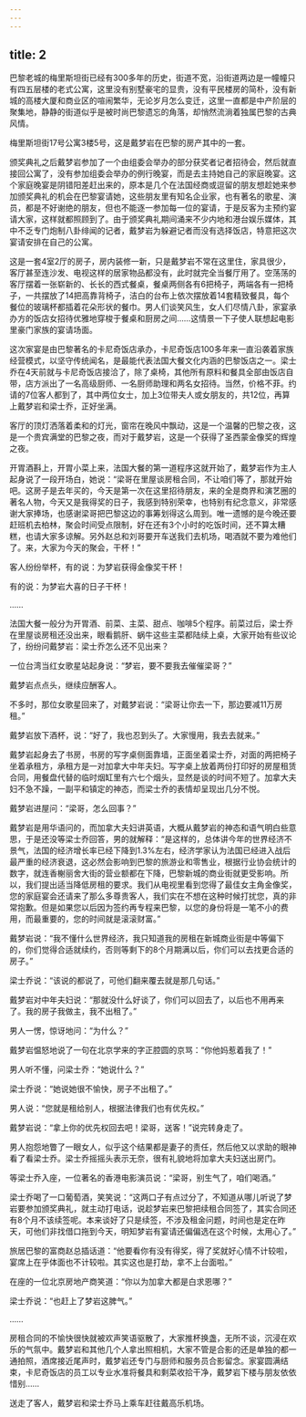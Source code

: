 ```yaml
---
---
---
```

title: 2
---



巴黎老城的梅里斯坦街已经有300多年的历史，街道不宽，沿街道两边是一幢幢只有四五层楼的老式公寓，这里没有别墅豪宅的显贵，没有平民楼房的简朴，没有新城的高楼大厦和商业区的喧闹繁华，无论岁月怎么变迁，这里一直都是中产阶层的聚集地，静静的街道似乎是被时尚巴黎遗忘的角落，却悄然流淌着独属巴黎的古典风情。

梅里斯坦街17号公寓3楼5号，这是戴梦岩在巴黎的房产其中的一套。

颁奖典礼之后戴梦岩参加了一个由组委会举办的部分获奖者记者招待会，然后就直接回公寓了，没有参加组委会举办的例行晚宴，而是去主持她自己的家庭晚宴。这个家庭晚宴是阴错阳差赶出来的，原本是几个在法国经商或逗留的朋友想趁她来参加颁奖典礼的机会在巴黎宴请她，这些朋友里有知名企业家，也有著名的歌星、演员，都是不好谢绝的朋友，但也不能逐一参加每一位的宴请，于是反客为主预约宴请大家，这样就都照顾到了。由于颁奖典礼期间涌来不少内地和港台娱乐媒体，其中不乏专门炮制八卦绯闻的记者，戴梦岩为躲避记者而没有选择饭店，特意把这次宴请安排在自己的公寓。

这是一套4室2厅的房子，房内装修一新，只是戴梦岩不常在这里住，家具很少，客厅甚至连沙发、电视这样的居家物品都没有，此时就完全当餐厅用了。空荡荡的客厅摆着一张崭新的、长长的西式餐桌，餐桌两侧各有6把椅子，两端各有一把椅子，一共摆放了14把高靠背椅子，洁白的台布上依次摆放着14套精致餐具，每个餐位的玻璃杯都插着花朵形状的餐巾。男人们谈笑风生，女人们尽情八卦，家宴承办方的饭店女招待优雅地穿梭于餐桌和厨房之间……这情景一下子使人联想起电影里豪门家族的宴请场面。

这次家宴是由巴黎著名的卡尼奇饭店承办，卡尼奇饭店100多年来一直沿袭着家族经营模式，以坚守传统闻名，是最能代表法国大餐文化内涵的巴黎饭店之一。梁士乔在4天前就与卡尼奇饭店接洽了，除了桌椅，其他所有原料和餐具全部由饭店自带，店方派出了一名高级厨师、一名厨师助理和两名女招待。当然，价格不菲。约请的7位客人都到了，其中两位女士，加上3位带夫人或女朋友的，共12位，再算上戴梦岩和梁士乔，正好坐满。

客厅的顶灯洒落着柔和的灯光，窗帘在晚风中飘动，这是一个温馨的巴黎之夜，这是一个贵宾满堂的巴黎之夜，而对于戴梦岩，这是一个获得了圣西蒙金像奖的辉煌之夜。

开胃酒斟上，开胃小菜上来，法国大餐的第一道程序这就开始了，戴梦岩作为主人起身说了一段开场白，她说：“梁哥在里屋谈房租合同，不让咱们等了，那就开始吧。这房子是去年买的，今天是第一次在这里招待朋友，来的全是商界和演艺圈的著名人物，今天又是我得奖的日子，我感到特别荣幸，也特别有纪念意义，非常感谢大家捧场，也感谢梁哥把巴黎这边的事筹划得这么周到。唯一遗憾的是今晚还要赶班机去柏林，聚会时间受点限制，好在还有3个小时的吃饭时间，还不算太糟糕，也请大家多谅解。另外赵总和刘哥要开车送我们去机场，喝酒就不要为难他们了。来，大家为今天的聚会，干杯！”

客人纷纷举杯，有的说：为梦岩获得金像奖干杯！

有的说：为梦岩大喜的日子干杯！

……

法国大餐一般分为开胃酒、前菜、主菜、甜点、咖啡5个程序。前菜过后，梁士乔在里屋谈房租还没出来，眼看鹅肝、蜗牛这些主菜都陆续上桌，大家开始有些议论了，纷纷问戴梦岩：梁士乔怎么还不见出来？

一位台湾当红女歌星站起身说：“梦岩，要不要我去催催梁哥？”

戴梦岩点点头，继续应酬客人。

不多时，那位女歌星回来了，对戴梦岩说：“梁哥让你去一下，那边要减11万房租。”

戴梦岩放下酒杯，说：“好了，我也忍到头了。大家慢用，我去去就来。”

戴梦岩起身去了书房，书房的写字桌侧面靠墙，正面坐着梁士乔，对面的两把椅子坐着承租方，承租方是一对加拿大中年夫妇。写字桌上放着两份打印好的房屋租赁合同，用餐盘代替的临时烟缸里有六七个烟头，显然是谈的时间不短了。加拿大夫妇不急不躁，一副平和镇定的神态，而梁士乔的表情却呈现出几分不悦。

戴梦岩进屋问：“梁哥，怎么回事？”

戴梦岩是用华语问的，而加拿大夫妇讲英语，大概从戴梦岩的神态和语气明白些意思，于是还没等梁士乔回答，男的就解释：“是这样的，总体讲今年的世界经济不景气，法国的经济增长率已经下降到1.3%左右，经济学家认为法国已经进入战后最严重的经济衰退，这必然会影响到巴黎的旅游业和零售业，根据行业协会统计的数字，就连香榭丽舍大街的营业额都在下降，巴黎新城的商业街就更受影响。所以，我们提出适当降低房租的要求。我们从电视里看到您得了最佳女主角金像奖，您的家庭宴会还请来了那么多尊贵客人，我们实在不想在这种时候打扰您，真的非常抱歉。但是如果您以后因为签约再专程来巴黎，以您的身份将是一笔不小的费用，而最重要的，您的时间就是滚滚财富。”

戴梦岩说：“我不懂什么世界经济，我只知道我的房租在新城商业街是中等偏下的，你们觉得合适就续约，否则等剩下的8个月期满以后，你们可以去找更合适的房子。”

梁士乔说：“该说的都说了，可他们翻来覆去就是那几句话。”

戴梦岩对中年夫妇说：“那就没什么好谈了，你们可以回去了，以后也不用再来了。我的房子我做主，我不出租了。”

男人一愣，惊讶地问：“为什么？”

戴梦岩愠怒地说了一句在北京学来的字正腔圆的京骂：“你他妈惹着我了！”

男人听不懂，问梁士乔：“她说什么？”

梁士乔说：“她说她很不愉快，房子不出租了。”

男人说：“您就是租给别人，根据法律我们也有优先权。”

戴梦岩说：“拿上你的优先权回去吧！梁哥，送客！”说完转身走了。

男人抱怨地瞥了一眼女人，似乎这个结果都是妻子的责任，然后他又以求助的眼神看了看梁士乔。梁士乔摇摇头表示无奈，很有礼貌地将加拿大夫妇送出房门。

等梁士乔入座，一位著名的香港电影演员说：“梁哥，别生气了，咱们喝酒。”

梁士乔喝了一口葡萄酒，笑笑说：“这两口子有点过分了，不知道从哪儿听说了梦岩要参加颁奖典礼，就主动打电话，说趁梦岩来巴黎把续租合同签了，其实合同还有8个月不该续签呢。本来谈好了只是续签，不涉及租金问题，时间也是定在昨天，可他们非找借口拖到今天，明知梦岩有宴请还偏偏选在这个时候，太用心了。”

旅居巴黎的富商赵总插话道：“他要看你有没有得奖，得了奖就好心情不计较啦，宴席上在乎体面也不计较啦。其实这也是打劫，拿不上台面啦。”

在座的一位北京房地产商笑道：“你以为加拿大都是白求恩哪？”

梁士乔说：“也赶上了梦岩这脾气。”

……

房租合同的不愉快很快就被欢声笑语驱散了，大家推杯换盏，无所不谈，沉浸在欢乐的气氛中。戴梦岩和其他几个人拿出照相机，大家不管是合影的还是单独的都一通拍照，酒席接近尾声时，戴梦岩还专门与厨师和服务员合影留念。家宴圆满结束，卡尼奇饭店的员工以专业水准将餐具和剩菜收拾干净，戴梦岩下楼与朋友依依惜别……

送走了客人，戴梦岩和梁士乔马上乘车赶往戴高乐机场。
